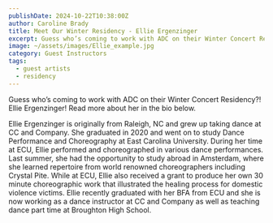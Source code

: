 ```yaml
---
publishDate: 2024-10-22T10:38:00Z
author: Caroline Brady
title: Meet Our Winter Residency - Ellie Ergenzinger
excerpt: Guess who’s coming to work with ADC on their Winter Concert Residency?! Ellie Ergenzinger!
image: ~/assets/images/Ellie_example.jpg
category: Guest Instructors
tags:
  - guest artists
  - residency
---
```


Guess who’s coming to work with ADC on their Winter Concert Residency?! Ellie Ergenzinger! Read more about her in the bio below.

Ellie Ergenzinger is originally from Raleigh, NC and grew up taking dance at CC and Company. She graduated in 2020 and went on to study Dance Performance and Choreography at East Carolina University. During her time at ECU, Ellie performed and choreographed in various dance performances. Last summer, she had the opportunity to study abroad in Amsterdam, where she learned repertoire from world renowned choreographers including Crystal Pite. While at ECU, Ellie also received a grant to produce her own 30 minute choreographic work that illustrated the healing process for domestic violence victims. Ellie recently graduated with her BFA from ECU and she is now working as a dance instructor at CC and Company as well as teaching dance part time at Broughton High School.